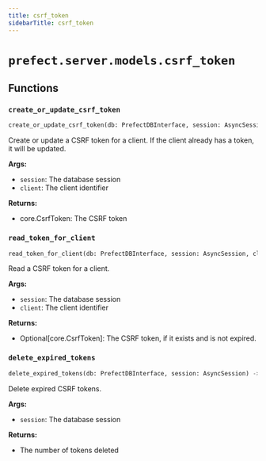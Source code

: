 ```yaml
---
title: csrf_token
sidebarTitle: csrf_token
---
```


# `prefect.server.models.csrf_token`

## Functions

### `create_or_update_csrf_token` <sup><a href="https://github.com/prefecthq/prefect/blob/main/src/prefect/server/models/csrf_token.py#L14" target="_blank"><Icon icon="github" style="width: 14px; height: 14px;" /></a></sup>

```python
create_or_update_csrf_token(db: PrefectDBInterface, session: AsyncSession, client: str) -> core.CsrfToken
```


Create or update a CSRF token for a client. If the client already has a
token, it will be updated.

**Args:**
- `session`: The database session
- `client`: The client identifier

**Returns:**
- core.CsrfToken: The CSRF token


### `read_token_for_client` <sup><a href="https://github.com/prefecthq/prefect/blob/main/src/prefect/server/models/csrf_token.py#L57" target="_blank"><Icon icon="github" style="width: 14px; height: 14px;" /></a></sup>

```python
read_token_for_client(db: PrefectDBInterface, session: AsyncSession, client: str) -> Optional[core.CsrfToken]
```


Read a CSRF token for a client.

**Args:**
- `session`: The database session
- `client`: The client identifier

**Returns:**
- Optional\[core.CsrfToken]: The CSRF token, if it exists and is not
expired.


### `delete_expired_tokens` <sup><a href="https://github.com/prefecthq/prefect/blob/main/src/prefect/server/models/csrf_token.py#L90" target="_blank"><Icon icon="github" style="width: 14px; height: 14px;" /></a></sup>

```python
delete_expired_tokens(db: PrefectDBInterface, session: AsyncSession) -> int
```


Delete expired CSRF tokens.

**Args:**
- `session`: The database session

**Returns:**
- The number of tokens deleted

